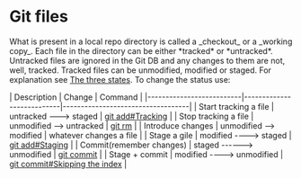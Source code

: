 = Git files =

What is present in a local repo directory is called a _checkout_ or a _working copy_.
Each file in the directory can be either *tracked* or *untracked*. Untracked files are ignored in the Git DB and any changes to them are not, well, tracked.
Tracked files can be unmodified, modified or staged. For explanation see [[The three states]].
To change the status use:

| Description              | Change                    | Command                           |
|--------------------------|---------------------------|-----------------------------------|
| Start tracking a file    | untracked ---> staged     | [[git add#Tracking]]              |
| Stop tracking a file     | unmodified --> untracked  | [[git rm]]                        |
| Introduce changes        | unmodified --> modified   | whatever changes a file           |
| Stage a gile             | modified ----> staged     | [[git add#Staging]]               |
| Commit(remember changes) | staged ------> unmodified | [[git commit]]                    |
| Stage + commit           | modified ----> unmodified | [[git commit#Skipping the index]] |
